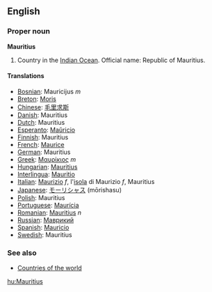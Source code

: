 ==English==

===Proper noun===
'''Mauritius'''
# Country in the [[Indian Ocean]]. Official name: Republic of Mauritius.
====Translations====
*[[Bosnian]]: Mauricijus ''m''
*[[Breton]]: [[Moris]]
*[[Chinese]]: [[毛里求斯]]
*[[Danish]]: Mauritius
*[[Dutch]]: Mauritius
*[[Esperanto]]: [[Maŭricio]]
*[[Finnish]]: Mauritius
*[[French]]: [[Maurice]]
*[[German]]: Mauritius
*[[Greek]]: [[Μαυρίκιος]] ''m''
*[[Hungarian]]: [[Mauritius]]
*[[Interlingua]]: [[Mauritio]]
*[[Italian]]: [[Maurizio]] ''f'', l'[[isola]] di Maurizio ''f'', Mauritius
*[[Japanese]]: [[モーリシャス]] (mōrishasu)
*[[Polish]]: Mauritius
*[[Portuguese]]: [[Maurícia]]
*[[Romanian]]: [[Mauritius]] ''n''
*[[Russian]]: [[Маврикий]]
*[[Spanish]]: [[Mauricio]]
*[[Swedish]]: Mauritius

===See also===
* [[Countries of the world]]

[[hu:Mauritius]]